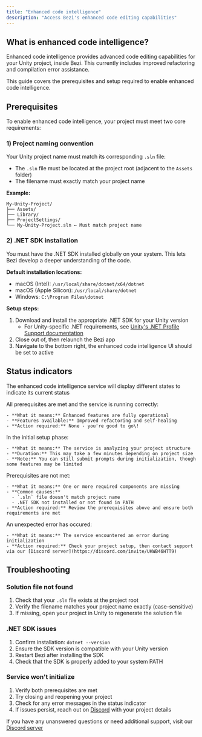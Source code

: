 ```yaml
---
title: "Enhanced code intelligence"
description: "Access Bezi's enhanced code editing capabilities"
---
```


## What is enhanced code intelligence?

Enhanced code intelligence provides advanced code editing capabilities for your Unity project, inside Bezi. This currently includes improved refactoring and compilation error assistance.

This guide covers the prerequisites and setup required to enable enhanced code intelligence.

## Prerequisites

To enable enhanced code intelligence, your project must meet two core requirements:

### 1) Project naming convention

Your Unity project name must match its corresponding `.sln` file:

- The `.sln` file must be located at the project root (adjacent to the `Assets` folder)
- The filename must exactly match your project name

**Example:**

```
My-Unity-Project/
├── Assets/
├── Library/
├── ProjectSettings/
└── My-Unity-Project.sln ← Must match project name
```

### 2) .NET SDK installation

You must have the .NET SDK installed globally on your system. This lets Bezi develop a deeper understanding of the code.

**Default installation locations:**

- macOS (Intel): `/usr/local/share/dotnet/x64/dotnet`
- macOS (Apple Silicon): `/usr/local/share/dotnet`
- Windows: `C:\Program Files\dotnet`

**Setup steps:**

1. Download and install the appropriate .NET SDK for your Unity version
   - For Unity-specific .NET requirements, see [Unity's .NET Profile Support documentation](https://docs.unity3d.com/2022.3/Documentation/Manual/dotnetProfileSupport.html)
2. Close out of, then relaunch the Bezi app
3. Navigate to the bottom right, the enhanced code intelligence UI should be set to active

## Status indicators

The enhanced code intelligence service will display different states to indicate its current status

<AccordionGroup>
  <Accordion title="Active">
    All prerequisites are met and the service is running correctly:

    - **What it means:** Enhanced features are fully operational
    - **Features available:** Improved refactoring and self-healing
    - **Action required:** None - you're good to go\!
  </Accordion>
  <Accordion title="Initializing">
    In the initial setup phase:

    - **What it means:** The service is analyzing your project structure
    - **Duration:** This may take a few minutes depending on project size
    - **Note:** You can still submit prompts during initialization, though some features may be limited
  </Accordion>
  <Accordion title="Missing dependencies">
    Prerequisites are not met:

    - **What it means:** One or more required components are missing
    - **Common causes:**
      - `.sln` file doesn't match project name
      - .NET SDK not installed or not found in PATH
    - **Action required:** Review the prerequisites above and ensure both requirements are met
  </Accordion>
  <Accordion title="Inactive">
    An unexpected error has occured:

    - **What it means:** The service encountered an error during initialization
    - **Action required:** Check your project setup, then contact support via our [Discord server](https://discord.com/invite/UKWB46HTT9)
  </Accordion>
</AccordionGroup>

## Troubleshooting

### Solution file not found

1. Check that your `.sln` file exists at the project root
2. Verify the filename matches your project name exactly (case-sensitive)
3. If missing, open your project in Unity to regenerate the solution file

### .NET SDK issues

1. Confirm installation: `dotnet --version`
2. Ensure the SDK version is compatible with your Unity version
3. Restart Bezi after installing the SDK
4. Check that the SDK is properly added to your system PATH

### Service won't initialize

1. Verify both prerequisites are met
2. Try closing and reopening your project
3. Check for any error messages in the status indicator
4. If issues persist, reach out on [Discord](https://discord.com/invite/UKWB46HTT9) with your project details

If you have any unanswered questions or need additional support, visit our [Discord server](https://discord.com/invite/UKWB46HTT9)